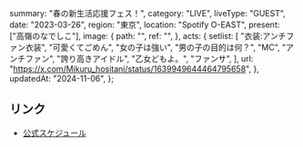   summary: "春の新生活応援フェス！",
  category: "LIVE",
  liveType: "GUEST",
  date: "2023-03-26",
  region: "東京",
  location: "Spotify O-EAST",
  present: ["高嶺のなでしこ"],
  image: {
    path: "",
    ref: "",
  },
  acts: {
    setlist: [
      "衣装:アンチファン衣装",
      "可愛くてごめん",
      "女の子は強い",
      "男の子の目的は何？",
      "MC",
      "アンチファン",
      "誇り高きアイドル",
      "乙女どもよ。",
      "ファンサ",
    ],
    url: "https://x.com/Mikuru_hositani/status/1639949644464795658",
  },
  updatedAt: "2024-11-06",
};

## リンク

- [公式スケジュール](https://takanenonadeshiko.jp/?p=786)
